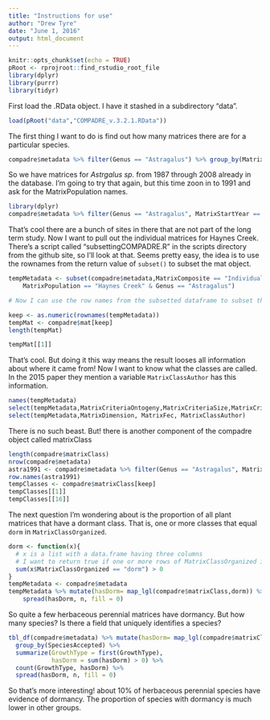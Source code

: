 ```yaml
---
title: "Instructions for use"
author: "Drew Tyre"
date: "June 1, 2016"
output: html_document
---
```


```r
knitr::opts_chunk$set(echo = TRUE)
pRoot <- rprojroot::find_rstudio_root_file
library(dplyr)
library(purrr)
library(tidyr)

```

First load the .RData object. I have it stashed in a subdirectory "data".

```r
load(pRoot("data","COMPADRE_v.3.2.1.RData"))
```

The first thing I want to do is find out how many matrices there are for a particular species. 

```r

compadre$metadata %>% filter(Genus == "Astragalus") %>% group_by(MatrixStartYear) %>% summarize(nMatrices = n()) %>% print(n = 1000)
```

So we have matrices for *Astrgalus sp.* from 1987 through 2008 already in the database. I'm going to try that again, but this time zoon in to 1991 and ask for the MatrixPopulation names. 

```r
library(dplyr)
compadre$metadata %>% filter(Genus == "Astragalus", MatrixStartYear == 1991) %>% select(MatrixPopulation, StudiedSex, MatrixComposite )
```

That's cool there are a bunch of sites in there that are not part of the long term study. Now I want to pull out the individual matrices for Haynes Creek. There's a script called "subsettingCOMPADRE.R" in the scripts directory from the github site, so I'll look at that. Seems pretty easy, the idea is to use the rownames from the return value of `subset()` to subset the mat object. 

```r
tempMetadata <- subset(compadre$metadata,MatrixComposite == "Individual" & 
    MatrixPopulation == "Haynes Creek" & Genus == "Astragalus")

# Now I can use the row names from the subsetted dataframe to subset the matrices.

keep <- as.numeric(rownames(tempMetadata))
tempMat <- compadre$mat[keep]
length(tempMat)

tempMat[[1]]
```

That's cool. But doing it this way means the result looses all information about where it came from! Now I want to know what the classes are called. In the 2015 paper they mention a variable `MatrixClassAuthor` has this information.

```r
names(tempMetadata)
select(tempMetadata,MatrixCriteriaOntogeny,MatrixCriteriaSize,MatrixCriteriaAge)
select(tempMetadata,MatrixDimension, MatrixFec, MatrixClassAuthor)

```

There is no such beast. But! there is another component of the compadre object called matrixClass

```r
length(compadre$matrixClass)
nrow(compadre$metadata)
astra1991 <- compadre$metadata %>% filter(Genus == "Astragalus", MatrixStartYear == 1991) %>% select(MatrixPopulation, StudiedSex, MatrixComposite )
row.names(astra1991)
tempClasses <- compadre$matrixClass[keep]
tempClasses[[1]]
tempClasses[[16]]
```

The next question I'm wondering about is the proportion of all plant matrices that have a dormant class. That is, one or more classes that equal `dorm` in `MatrixClassOrganized`.

```r
dorm <- function(x){
  # x is a list with a data.frame having three columns
  # I want to return true if one or more rows of MatrixClassOrganized is "dorm"
  sum(x$MatrixClassOrganized == "dorm") > 0
}
tempMetadata <- compadre$metadata
tempMetadata %>% mutate(hasDorm= map_lgl(compadre$matrixClass,dorm)) %>% count(GrowthType, hasDorm) %>% 
    spread(hasDorm, n, fill = 0)
```

So quite a few herbaceous perennial matrices have dormancy. But how many species? Is there a field that uniquely identifies a species? 

```r
tbl_df(compadre$metadata) %>% mutate(hasDorm= map_lgl(compadre$matrixClass, dorm)) %>% 
  group_by(SpeciesAccepted) %>%
  summarize(GrowthType = first(GrowthType),
            hasDorm = sum(hasDorm) > 0) %>%
  count(GrowthType, hasDorm) %>% 
  spread(hasDorm, n, fill = 0)
```

  So that's more interesting! about 10% of herbaceous perennial species have evidence of dormancy. The proportion of species with dormancy is much lower in other groups. 
